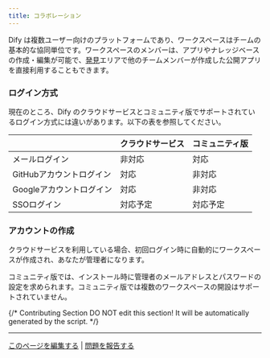 ```yaml
---
title: コラボレーション
---
```


Dify は複数ユーザー向けのプラットフォームであり、ワークスペースはチームの基本的な協同単位です。ワークスペースのメンバーは、アプリやナレッジベースの作成・編集が可能で、[発見](/ja-jp/guides/workspace/app)エリアで他のチームメンバーが作成した公開アプリを直接利用することもできます。

### ログイン方式

現在のところ、Dify のクラウドサービスとコミュニティ版でサポートされているログイン方式には違いがあります。以下の表を参照してください。

|                 | クラウドサービス | コミュニティ版 |
| --------------- | -------- | ------- |
| メールログイン         | 非対応      | 対応      |
| GitHubアカウントログイン | 対応       | 非対応     |
| Googleアカウントログイン | 対応       | 非対応     |
| SSOログイン         | 対応予定     | 対応予定    |

### アカウントの作成

クラウドサービスを利用している場合、初回ログイン時に自動的にワークスペースが作成され、あなたが管理者になります。

コミュニティ版では、インストール時に管理者のメールアドレスとパスワードの設定を求められます。コミュニティ版では複数のワークスペースの開設はサポートされていません。

{/*
Contributing Section
DO NOT edit this section!
It will be automatically generated by the script.
*/}

---

[このページを編集する](https://github.com/langgenius/dify-docs/edit/main/ja-jp/guides/workspace/readme.mdx) | [問題を報告する](https://github.com/langgenius/dify-docs/issues/new?template=docs.yml)

